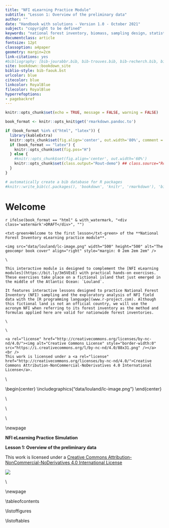 ```yaml
---
title: "NFI eLearning Practice Module"
subtitle: "Lesson 1: Overview of the preliminary data"
author: ""
date: "Handbook with solutions - Version 1.0 - October 2021"
subject: "copyright to be defined"
keywords: "national forest inventory, biomass, sampling design, statistical sampling, allometric equations, wood density, data analysis"
documentclass: article
fontsize: 12pt
classoption: a4paper
geometry: margin=2cm
link-citations: yes
#bibliography: [bib-jourabbr.bib, bib-trouves.bib, bib-recherch.bib, bib-rstudio.bib, bib-packages.bib]
site: bookdown::bookdown_site
biblio-style: bib-faouk.bst
urlcolor: blue
citecolor: blue
linkcolor: RoyalBlue
filecolor: RoyalBlue
hyperrefoptions: 
- pagebackref
---
```


```r

knitr::opts_chunk$set(echo = TRUE, message = FALSE, warning = FALSE)

book_format <- knitr::opts_knit$get('rmarkdown.pandoc.to')

if (book_format %in% c("html", "latex")) {
  library(kableExtra)
  knitr::opts_chunk$set(fig.align='center', out.width='80%', comment = "")
  if (book_format == "latex") {
    knitr::opts_chunk$set(fig.pos="H")
  } else {
    #knitr::opts_chunk$set(fig.align='center', out.width='60%')
    knitr::opts_chunk$set(class.output="Rout-demo") ## class.source="Rchunk"
  }
}

# automatically create a bib database for R packages
#knitr::write_bib(c(.packages(), 'bookdown', 'knitr', 'rmarkdown'), 'bib-packages.bib')


```


# Welcome {-}

`r ifelse(book_format == "html" & with_watermark, "<div class='watermark'>DRAFT</div>", "")`

```asis

<txt-green>Welcome to the first lesson</txt-green> of the **National Forest Inventory eLearning practice module**.

<img src="data/louland/lc-image.png" width="500" height="500" alt="The geocompr book cover" align="right" style="margin: 0 2em 2em 2em" />

\  

This interactive module is designed to complement the [NFI eLearning modules](https://bit.ly/3m5VEsE) with practical hands-on exercises. These exercises take place on a fictional island that just emerged in the middle of the Atlantic Ocean: `Louland`. 

It features interactive lessons designed to practice National Forest Inventory (NFI) sampling and the exploratory analysis of NFI field data with the [R programming language](www.r-project.com). Although this fictional land is not an official country, we will use the acronym NFI when referring to its forest inventory as the method and formulas applied here are valid for nationwide forest inventories.

\ 

\  

<a rel="license" href="http://creativecommons.org/licenses/by-nc-nd/4.0/"><img alt="Creative Commons License" style="border-width:0" src="https://i.creativecommons.org/l/by-nc-nd/4.0/88x31.png" /></a>
<br />
This work is licensed under a <a rel="license" href="http://creativecommons.org/licenses/by-nc-nd/4.0/">Creative Commons Attribution-NonCommercial-NoDerivatives 4.0 International License</a>.

```




<!-- ADD COVER PAGE TO PDF OUTPUT -->
<!-- `r if (book_format == "latex") ' -->

\\  

\\begin{center}
\\includegraphics{"data/louland/lc-image.png"}
\\end{center}

\\  

\\  

\\  

\\newpage


**NFI eLearning Practice Simulation**

**Lesson 1: Overview of the preliminary data**

This work is licensed under a [Creative Commons Attribution-NonCommercial-NoDerivatives 4.0 International License](http://creativecommons.org/licenses/by-nc-nd/4.0/)

![](images/CC4-BY-NC-ND-88x31.png)

\\  

\\newpage


\\tableofcontents

\\listoffigures

\\listoftables

<!-- '` -->
